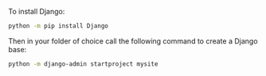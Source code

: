 To install Django:
```bash
python -m pip install Django
```

Then in your folder of choice call the following command to create a Django base:
```bash
python -m django-admin startproject mysite
```
